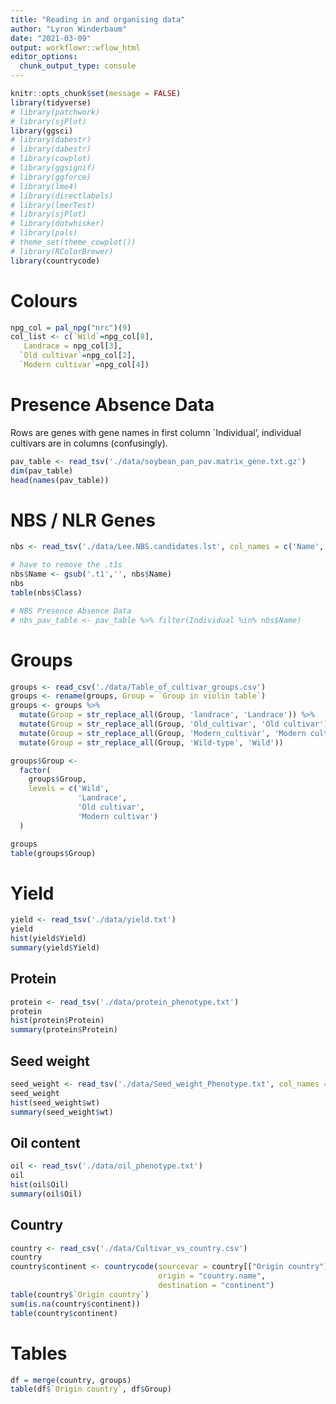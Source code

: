 ```yaml
---
title: "Reading in and organising data"
author: "Lyron Winderbaum"
date: "2021-03-09"
output: workflowr::wflow_html
editor_options:
  chunk_output_type: console
---
```


```r
knitr::opts_chunk$set(message = FALSE) 
library(tidyverse)
# library(patchwork)
# library(sjPlot)
library(ggsci)
# library(dabestr)
# library(dabestr)
# library(cowplot)
# library(ggsignif)
# library(ggforce)
# library(lme4)
# library(directlabels)
# library(lmerTest)
# library(sjPlot)
# library(dotwhisker)
# library(pals)
# theme_set(theme_cowplot())
# library(RColorBrewer)
library(countrycode)
```


# Colours

```r
npg_col = pal_npg("nrc")(9)
col_list <- c(`Wild`=npg_col[8],
   Landrace = npg_col[3],
  `Old cultivar`=npg_col[2],
  `Modern cultivar`=npg_col[4])
```


# Presence Absence Data

Rows are genes with gene names in first column `Individual', individual 
cultivars are in columns (confusingly).

```r
pav_table <- read_tsv('./data/soybean_pan_pav.matrix_gene.txt.gz')
dim(pav_table)
head(names(pav_table))
```



# NBS / NLR Genes

```r
nbs <- read_tsv('./data/Lee.NBS.candidates.lst', col_names = c('Name', 'Class'))

# have to remove the .t1s 
nbs$Name <- gsub('.t1','', nbs$Name)
nbs
table(nbs$Class)

# NBS Presence Absence Data
# nbs_pav_table <- pav_table %>% filter(Individual %in% nbs$Name)
```

# Groups

```r
groups <- read_csv('./data/Table_of_cultivar_groups.csv')
groups <- rename(groups, Group = `Group in violin table`)
groups <- groups %>% 
  mutate(Group = str_replace_all(Group, 'landrace', 'Landrace')) %>%
  mutate(Group = str_replace_all(Group, 'Old_cultivar', 'Old cultivar')) %>%
  mutate(Group = str_replace_all(Group, 'Modern_cultivar', 'Modern cultivar')) %>%
  mutate(Group = str_replace_all(Group, 'Wild-type', 'Wild'))

groups$Group <-
  factor(
    groups$Group,
    levels = c('Wild',
               'Landrace',
               'Old cultivar',
               'Modern cultivar')
  )

groups
table(groups$Group)
```


# Yield

```r
yield <- read_tsv('./data/yield.txt')
yield
hist(yield$Yield)
summary(yield$Yield)
```



## Protein

```r
protein <- read_tsv('./data/protein_phenotype.txt')
protein
hist(protein$Protein)
summary(protein$Protein)
```


## Seed weight

```r
seed_weight <- read_tsv('./data/Seed_weight_Phenotype.txt', col_names = c('names', 'wt'))
seed_weight
hist(seed_weight$wt)
summary(seed_weight$wt)
```


## Oil content


```r
oil <- read_tsv('./data/oil_phenotype.txt')
oil
hist(oil$Oil)
summary(oil$Oil)
```



## Country

```r
country <- read_csv('./data/Cultivar_vs_country.csv')
country
country$continent <- countrycode(sourcevar = country[["Origin country"]],
                                 origin = "country.name",
                                 destination = "continent")
table(country$`Origin country`)
sum(is.na(country$continent))
table(country$continent)
```



# Tables

```r
df = merge(country, groups)
table(df$`Origin country`, df$Group)
```


